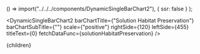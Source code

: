 


  () => import("../../../components/DynamicSingleBarChart2"),
  { ssr: false }
);

<DynamicSingleBarChart2
  barChartTitle={"Solution Habitat Preservation"}
  barChartSubTitle={""}
  scale={"positive"}
  rightSide={120}
  leftSide={455}
  titleText={0}
  fetchDataFunc={solutionHabitatPreservation}
/>

<SolutionTable />

  <Article 
    focusAreaUrl={focusAreaUrl} 
    hierarchy={hierarchy} 
    site={site}
  >
    {children}
  </Article>